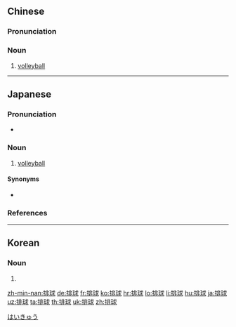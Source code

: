 ==Chinese==
{{zh-forms}}

===Pronunciation===
{{zh-pron
|m=páiqiú,er=y
|ma=y
|c=paai4 kau4
|h=pfs=phài-khiù
|mn=kh,qz,tp,xm,zz:pâi-kiû
|mn-t=bai5 kiu5
|cat=n
}}

===Noun===
{{zh-noun}}

# [[volleyball]]
#: {{zh-x|打 排球|to play '''volleyball'''}}

{{zh-cat|Sports}}

----

==Japanese==
{{ja-kanjitab|はい|きゅう|yomi=on}}

===Pronunciation===
* {{ja-pron|はいきゅう|y=o|acc=0|acc_ref=NHK}}

===Noun===
{{ja-noun|はいきゅう}}

# [[volleyball]]

====Synonyms====
* {{ja-r|バレーボール}}

===References===
<references/>

[[Category:ja:Sports|はいきゅう]]

----

==Korean==
{{ko-hanjatab}}

===Noun===
{{ko-noun|hangeul=배구}}

# {{hanja form of|배구|[[volleyball]]}}

[[zh-min-nan:排球]]
[[de:排球]]
[[fr:排球]]
[[ko:排球]]
[[hr:排球]]
[[lo:排球]]
[[li:排球]]
[[hu:排球]]
[[ja:排球]]
[[uz:排球]]
[[ta:排球]]
[[th:排球]]
[[uk:排球]]
[[zh:排球]]